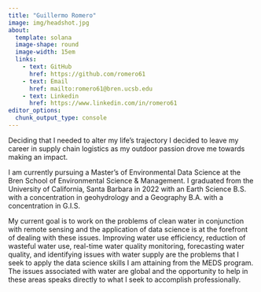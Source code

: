 ```yaml
---
title: "Guillermo Romero"
image: img/headshot.jpg
about: 
  template: solana
  image-shape: round
  image-width: 15em
  links:
    - text: GitHub
      href: https://github.com/romero61
    - text: Email
      href: mailto:romero61@bren.ucsb.edu
    - text: Linkedin
      href: https://www.linkedin.com/in/romero61
editor_options: 
  chunk_output_type: console
---
```


Deciding that I needed to alter my life's trajectory I decided to leave my career in supply chain logistics as my outdoor passion drove me towards making an impact.

I am currently pursuing a Master's of Environmental Data Science at the Bren School of Environmental Science & Management. I graduated from the University of California, Santa Barbara in 2022 with an Earth Science B.S. with a concentration in geohydrology and a Geography B.A. with a concentration in G.I.S.

My current goal is to work on the problems of clean water in conjunction with remote sensing and the application of data science is at the forefront of dealing with these issues. Improving water use efficiency, reduction of wasteful water use, real-time water quality monitoring, forecasting water quality, and identifying issues with water supply are the problems that I seek to apply the data science skills I am attaining from the MEDS program. The issues associated with water are global and the opportunity to help in these areas speaks directly to what I seek to accomplish professionally.

